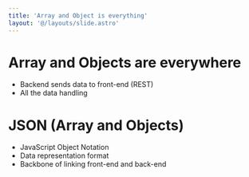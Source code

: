 ```yaml
---
title: 'Array and Object is everything'
layout: '@/layouts/slide.astro'
---
```


# Array and Objects are everywhere
* Backend sends data to front-end (REST) 
* All the data handling

# JSON (Array and Objects)
* JavaScript Object Notation
* Data representation format
* Backbone of linking front-end and back-end